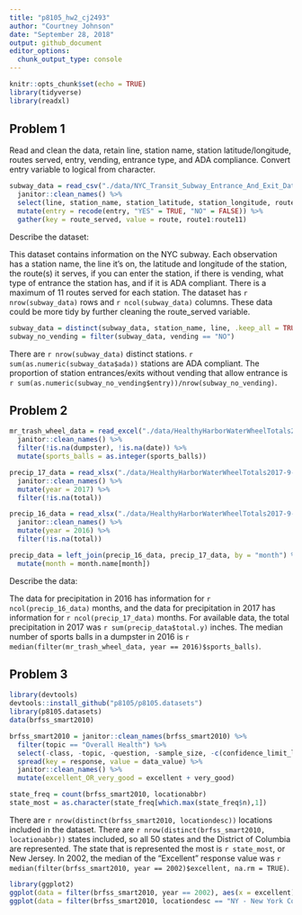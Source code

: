 ```yaml
---
title: "p8105_hw2_cj2493"
author: "Courtney Johnson"
date: "September 28, 2018"
output: github_document
editor_options: 
  chunk_output_type: console
---
```


```r
knitr::opts_chunk$set(echo = TRUE)
library(tidyverse)
library(readxl)
```

## Problem 1

Read and clean the data, retain line, station name, station latitude/longitude, routes served, entry, vending, entrance type, and ADA compliance. Convert entry variable to logical from character.

```r
subway_data = read_csv("./data/NYC_Transit_Subway_Entrance_And_Exit_Data.csv") %>%
  janitor::clean_names() %>%
  select(line, station_name, station_latitude, station_longitude, route1, route2, route3, route4, route5, route6, route7, route8, route9, route10, route11, entry, vending, entrance_type, ada) %>%
  mutate(entry = recode(entry, "YES" = TRUE, "NO" = FALSE)) %>%
  gather(key = route_served, value = route, route1:route11)
```

Describe the dataset:

This dataset contains information on the NYC subway. Each observation has a station name, the line it's on, the latitude and longitude of the station, the route(s) it serves, if you can enter the station, if there is vending, what type of entrance the station has, and if it is ADA compliant. There is a maximum of 11 routes served for each station. The dataset has `r nrow(subway_data)` rows and `r ncol(subway_data)` columns. These data could be more tidy by further cleaning the route_served variable. 


```r
subway_data = distinct(subway_data, station_name, line, .keep_all = TRUE)
subway_no_vending = filter(subway_data, vending == "NO")
```

There are `r nrow(subway_data)` distinct stations. `r sum(as.numeric(subway_data$ada))` stations are ADA compliant. The proportion of station entrances/exits without vending that allow entrance is `r sum(as.numeric(subway_no_vending$entry))/nrow(subway_no_vending)`.


## Problem 2

```r
mr_trash_wheel_data = read_excel("./data/HealthyHarborWaterWheelTotals2017-9-26.xlsx", sheet = "Mr. Trash Wheel", range = cell_cols("A:N")) %>%
  janitor::clean_names() %>%
  filter(!is.na(dumpster), !is.na(date)) %>%
  mutate(sports_balls = as.integer(sports_balls))
```

```r
precip_17_data = read_xlsx("./data/HealthyHarborWaterWheelTotals2017-9-26.xlsx", sheet  = "2017 Precipitation", range = "A2:B14", col_names = TRUE) %>%
  janitor::clean_names() %>%
  mutate(year = 2017) %>%
  filter(!is.na(total))

precip_16_data = read_xlsx("./data/HealthyHarborWaterWheelTotals2017-9-26.xlsx", sheet  = "2016 Precipitation", range = "A2:B14", col_names = TRUE) %>%
  janitor::clean_names() %>%
  mutate(year = 2016) %>%
  filter(!is.na(total))

precip_data = left_join(precip_16_data, precip_17_data, by = "month") %>%
  mutate(month = month.name[month])
```

Describe the data:

The data for precipitation in 2016 has information for `r ncol(precip_16_data)` months, and the data for precipitation in 2017 has information for `r ncol(precip_17_data)` months. For available data, the total precipitation in 2017 was `r sum(precip_data$total.y)`
 inches. The median number of sports balls in a dumpster in 2016 is `r median(filter(mr_trash_wheel_data, year == 2016)$sports_balls)`.
 
## Problem 3

```r
library(devtools)
devtools::install_github("p8105/p8105.datasets")
library(p8105.datasets)
data(brfss_smart2010)
```

```r
brfss_smart2010 = janitor::clean_names(brfss_smart2010) %>%
  filter(topic == "Overall Health") %>%
  select(-class, -topic, -question, -sample_size, -c(confidence_limit_low:geo_location)) %>%
  spread(key = response, value = data_value) %>%
  janitor::clean_names() %>%
  mutate(excellent_OR_very_good = excellent + very_good)
```


```r
state_freq = count(brfss_smart2010, locationabbr)
state_most = as.character(state_freq[which.max(state_freq$n),1])
```


There are `r nrow(distinct(brfss_smart2010, locationdesc))` locations included in the dataset. There are `r nrow(distinct(brfss_smart2010, locationabbr))` states included, so all 50 states and the District of Columbia are represented. The state that is represented the most is `r state_most`, or New Jersey. In 2002, the median of the "Excellent" response value was `r median(filter(brfss_smart2010, year == 2002)$excellent, na.rm = TRUE)`.


```r
library(ggplot2)
ggplot(data = filter(brfss_smart2010, year == 2002), aes(x = excellent)) + geom_histogram()
ggplot(data = filter(brfss_smart2010, locationdesc == "NY - New York County" | locationdesc == "NY - Queens County"), aes(x = year, y = excellent, color = locationdesc)) + geom_point()
```

